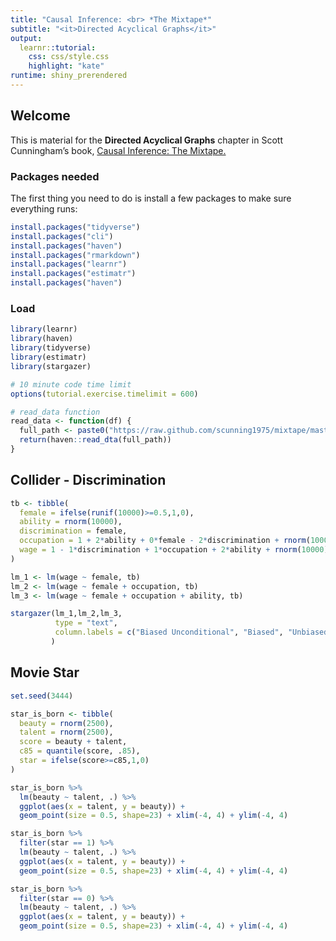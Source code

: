 ```yaml
---
title: "Causal Inference: <br> *The Mixtape*"
subtitle: "<it>Directed Acyclical Graphs</it>"
output: 
  learnr::tutorial:
    css: css/style.css
    highlight: "kate"
runtime: shiny_prerendered
---
```


## Welcome

This is material for the **Directed Acyclical Graphs** chapter in Scott Cunningham's book, [Causal Inference: The Mixtape.](https://mixtape.scunning.com/)

### Packages needed

The first thing you need to do is install a few packages to make sure everything runs:

```r
install.packages("tidyverse")
install.packages("cli")
install.packages("haven")
install.packages("rmarkdown")
install.packages("learnr")
install.packages("estimatr")
install.packages("haven")
```

### Load

```r
library(learnr)
library(haven)
library(tidyverse)
library(estimatr)
library(stargazer)

# 10 minute code time limit
options(tutorial.exercise.timelimit = 600)

# read_data function
read_data <- function(df) {
  full_path <- paste0("https://raw.github.com/scunning1975/mixtape/master/", df)
  return(haven::read_dta(full_path))
}
```


## Collider - Discrimination

```r

tb <- tibble(
  female = ifelse(runif(10000)>=0.5,1,0),
  ability = rnorm(10000),
  discrimination = female,
  occupation = 1 + 2*ability + 0*female - 2*discrimination + rnorm(10000),
  wage = 1 - 1*discrimination + 1*occupation + 2*ability + rnorm(10000) 
)

lm_1 <- lm(wage ~ female, tb)
lm_2 <- lm(wage ~ female + occupation, tb)
lm_3 <- lm(wage ~ female + occupation + ability, tb)

stargazer(lm_1,lm_2,lm_3, 
		  type = "text", 
          column.labels = c("Biased Unconditional", "Biased", "Unbiased Conditional")
		 )


```




## Movie Star

```r

set.seed(3444)

star_is_born <- tibble(
  beauty = rnorm(2500),
  talent = rnorm(2500),
  score = beauty + talent,
  c85 = quantile(score, .85),
  star = ifelse(score>=c85,1,0)
)

star_is_born %>% 
  lm(beauty ~ talent, .) %>% 
  ggplot(aes(x = talent, y = beauty)) +
  geom_point(size = 0.5, shape=23) + xlim(-4, 4) + ylim(-4, 4)

star_is_born %>% 
  filter(star == 1) %>% 
  lm(beauty ~ talent, .) %>% 
  ggplot(aes(x = talent, y = beauty)) +
  geom_point(size = 0.5, shape=23) + xlim(-4, 4) + ylim(-4, 4)

star_is_born %>% 
  filter(star == 0) %>% 
  lm(beauty ~ talent, .) %>% 
  ggplot(aes(x = talent, y = beauty)) +
  geom_point(size = 0.5, shape=23) + xlim(-4, 4) + ylim(-4, 4)


```






